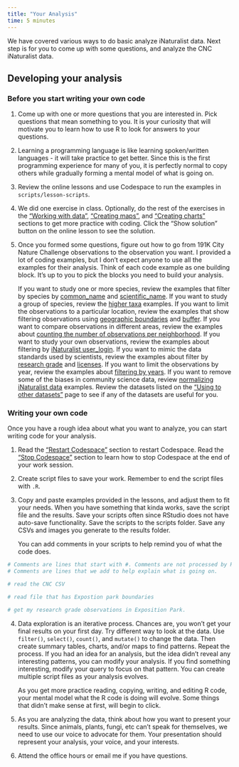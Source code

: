```yaml
---
title: "Your Analysis"
time: 5 minutes
---
```


We have covered various ways to do basic analyze iNaturalist data. Next step is for you to come up with some questions, and analyze the CNC iNaturalist data.

## Developing your analysis

### Before you start writing your own code

1.  Come up with one or more questions that you are interested in. Pick questions that mean something to you. It is your curiosity that will motivate you to learn how to use R to look for answers to your questions.

2.  Learning a programming language is like learning spoken/written languages - it will take practice to get better. Since this is the first programming experience for many of you, it is perfectly normal to copy others while gradually forming a mental model of what is going on.

3.  Review the online lessons and use Codespace to run the examples in `scripts/lesson-scripts`.

4.  We did one exercise in class. Optionally, do the rest of the exercises in the ["Working with data"](working-with-data.qmd), ["Creating maps"](creating-maps.qmd), and ["Creating charts"](creating-charts.qmd) sections to get more practice with coding. Click the "Show solution" button on the online lesson to see the solution.

5.  Once you formed some questions, figure out how to go from 191K City Nature Challenge observations to the observation you want. I provided a lot of coding examples, but I don't expect anyone to use all the examples for their analysis. Think of each code example as one building block. It's up to you to pick the blocks you need to build your analysis.

    If you want to study one or more species, review the examples that filter by species by [common_name](working-with-data.qmd#select-observations-by-common_name) and [scientific_name](working-with-data.qmd#select-observations-by-scientific_name). If you want to study a group of species, review the [higher taxa](higher-taxa.qmd) examples. If you want to limit the observations to a particular location, review the examples that show filtering observations using [geographic boundaries](creating-maps.qmd#observations-in-a-specific-region) and [buffer](creating-maps.qmd#observations-near-a-specific-region). If you want to compare observations in different areas, review the examples about [counting the number of observations per neighborhood](creating-maps.qmd#compare-observations-by-regions). If you want to study your own observations, review the examples about filtering by [iNaturalist user_login](working-with-data.qmd#select-observations-by-user_login). If you want to mimic the data standards used by scientists, review the examples about filter by [research grade](working-with-data.qmd#select-observations-by-quality_grade) and [licenses](working-with-data.qmd#select-observations-by-multiple-license). If you want to limit the observations by year, review the examples about [filtering by years](working-with-data.qmd#select-observations-by-year). If you want to remove some of the biases in community science data, review [normalizing iNaturalist data](normalizing-inat.qmd) examples. Review the datasets listed on the ["Using to other datasets"](other-datasets.qmd) page to see if any of the datasets are useful for you.

### Writing your own code

Once you have a rough idea about what you want to analyze, you can start writing code for your analysis.

1.  Read the ["Restart Codespace"](https://wykhuh.github.io/after-inaturalist-r/lessons/setup.html#restart-codespace) section to restart Codespace. Read the ["Stop Codespace"](stop-codespace.qmd) section to learn how to stop Codespace at the end of your work session.

2.  Create script files to save your work. Remember to end the script files with `.R`.

3.  Copy and paste examples provided in the lessons, and adjust them to fit your needs. When you have something that kinda works, save the script file and the results. Save your scripts often since RStudio does not have auto-save functionality. Save the scripts to the scripts folder. Save any CSVs and images you generate to the results folder.

    You can add comments in your scripts to help remind you of what the code does.

```r
# Comments are lines that start with #. Comments are not processed by R. 
# Comments are lines that we add to help explain what is going on.

# read the CNC CSV

# read file that has Expostion park boundaries

# get my research grade observations in Exposition Park.

```

4.  Data exploration is an iterative process. Chances are, you won't get your final results on your first day. Try different way to look at the data. Use `filter()`, `select()`, `count()`, and `mutate()` to change the data. Then create summary tables, charts, and/or maps to find patterns. Repeat the process. If you had an idea for an analysis, but the idea didn't reveal any interesting patterns, you can modify your analysis. If you find something interesting, modify your query to focus on that pattern. You can create multiple script files as your analysis evolves.

    As you get more practice reading, copying, writing, and editing R code, your mental model what the R code is doing will evolve. Some things that didn't make sense at first, will begin to click.

5.  As you are analyzing the data, think about how you want to present your results. Since animals, plants, fungi, etc can't speak for themselves, we need to use our voice to advocate for them. Your presentation should represent your analysis, your voice, and your interests.

6.  Attend the office hours or email me if you have questions.
